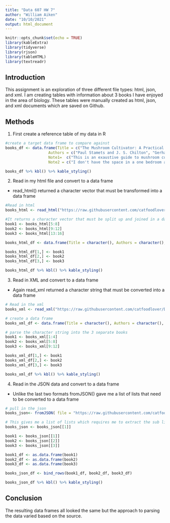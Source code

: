 ```yaml
---
title: "Data 607 HW 7"
author: "William Aiken"
date: "10/10/2021"
output: html_document
---
```


```r
knitr::opts_chunk$set(echo = TRUE)
library(kableExtra)
library(tidyverse)
library(rjson)
library(tableHTML)
library(textreadr)
```


## Introduction

This assignment is an exploration of three different file types: html, json, and xml.  I am creating tables with information about 3 books I have enjoyed in the area of biology.  These tables were manually created as html, json, and xml documents which are saved on Github.

## Methods
1.  First create a reference table of my data in R
```r
#create a target data frame to compare against
books_df <- data.frame(Title = c("The Mushroom Cultivator: A Practical Guide to Growing Mushrooms at Home", "The Origin of Birds", "Moss Gardening: Including Lichens, Liverworts and Other Miniatures"),
                   Authors = c("Paul Stamets and J. S. Chilton", "Gerhard Heilmann", "George Schenk"),
                   Note1=  c("This is an exaustive guide to mushroom cultivation", "Gerhard Heilmann's diagrams of comparative anatomy convinced people that birds evolved from lizards and not dinosaurs", "This is the authoratative guide on growing moss"),
                   Note2 = c("I don't have the space in a one bedroom apartment to grow mushrooms so it's just a decoration", "This book set back our understanding of birds by 50 years", "This isn't a book you bring up on a first date"))

books_df %>% kbl() %>% kable_styling()
```

2. Read in my html file and convert to a data frame

* read_html() returned a character vector that must be transformed into a data frame
```r

#Read in html
books_html <- read_html("https://raw.githubusercontent.com/catfoodlover/Data607/main/books.html")

#It returns a character vector that must be split up and joined in a data frame
book1 <- books_html[5:8]
book2 <- books_html[9:12]
book3 <- books_html[13:16]

books_html_df <- data.frame(Title = character(), Authors = character(), Note1 = character(), Note2 = character())

books_html_df[1,] <- book1
books_html_df[2,] <- book2
books_html_df[3,] <- book3

books_html_df %>% kbl() %>% kable_styling()
```

3.  Read in XML and convert to a data frame
 * Again read_xml returned a character string that must be converted into a data frame
```r
# Read in the xml
books_xml <- read_xml("https://raw.githubusercontent.com/catfoodlover/Data607/main/books.xml")

# create a data frame 
books_xml_df <- data.frame(Title = character(), Authors = character(), Note1 = character(), Note2 = character())

# parse the character string into the 3 separate books
book1 <- books_xml[1:4]
book2 <- books_xml[5:8]
book3 <- books_xml[9:12]

books_xml_df[1,] <- book1
books_xml_df[2,] <- book2
books_xml_df[3,] <- book3

books_xml_df %>% kbl() %>% kable_styling()
```

4.  Read in the JSON data and convert to a data frame

* Unlike the last two formats fromJSON() gave me a list of lists that need to be converted to a data frame
```r
# pull in the json
books_json<- fromJSON( file = "https://raw.githubusercontent.com/catfoodlover/Data607/main/books.json")

# This gives me a list of lists which requires me to extract the sub lists
books_json <- books_json[[1]]

book1 <- books_json[[1]]
book2 <- books_json[[2]]
book3 <- books_json[[3]]

book1_df <- as.data.frame(book1)
book2_df <- as.data.frame(book2)
book3_df <- as.data.frame(book3)

books_json_df <- bind_rows(book1_df, book2_df, book3_df)

books_json_df %>% kbl() %>% kable_styling()
```

## Conclusion

The resulting data frames all looked the same but the approach to parsing the data varied based on the source.



